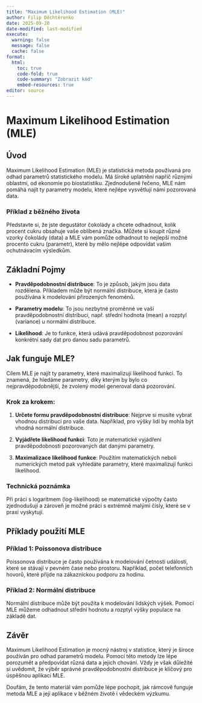 ```yaml
---
title: "Maximum Likelihood Estimation (MLE)"
author: Filip Děchtěrenko
date: 2025-09-20
date-modified: last-modified
execute:
  warning: false
  message: false
  cache: false
format:
  html:
    toc: true
    code-fold: true
    code-summary: "Zobrazit kód"
    embed-resources: true
editor: source
---
```


# Maximum Likelihood Estimation (MLE)

## Úvod

Maximum Likelihood Estimation (MLE) je statistická metoda používaná pro odhad parametrů statistického modelu. Má široké uplatnění napříč různými oblastmi, od ekonomie po biostatistiku. Zjednodušeně řečeno, MLE nám pomáhá najít ty parametry modelu, které nejlépe vysvětlují námi pozorovaná data.

### Příklad z běžného života

Představte si, že jste degustátor čokolády a chcete odhadnout, kolik procent cukru obsahuje vaše oblíbená značka. Můžete si koupit různé vzorky čokolády (data) a MLE vám pomůže odhadnout to nejlepší možné procento cukru (parametr), které by mělo nejlépe odpovídat vašim ochutnávacím výsledkům.

## Základní Pojmy

- **Pravděpodobnostní distribuce**: To je způsob, jakým jsou data rozdělena. Příkladem může být normální distribuce, která je často používána k modelování přirozených fenoménů.
  
- **Parametry modelu**: To jsou nezbytné proměnné ve vaší pravděpodobnostní distribuci, např. střední hodnota (mean) a rozptyl (variance) u normální distribuce.

- **Likelihood**: Je to funkce, která udává pravděpodobnost pozorování konkrétní sady dat pro danou sadu parametrů.

## Jak funguje MLE?

Cílem MLE je najít ty parametry, které maximalizují likelihood funkci. To znamená, že hledáme parametry, díky kterým by bylo co nejpravděpodobnější, že zvolený model generoval daná pozorování.

### Krok za krokem:

1. **Určete formu pravděpodobnostní distribuce**: Nejprve si musíte vybrat vhodnou distribuci pro vaše data. Například, pro výšky lidí by mohla být vhodná normální distribuce.

2. **Vyjádřete likelihood funkci**: Toto je matematické vyjádření pravděpodobnosti pozorovaných dat danými parametry.

3. **Maximalizace likelihood funkce**: Použitím matematických neboli numerických metod pak vyhledáte parametry, které maximalizují funkci likelihood.

### Technická poznámka

Při práci s logaritmem (log-likelihood) se matematické výpočty často zjednodušují a zároveň je možné práci s extrémně malými čísly, které se v praxi vyskytují.

## Příklady použití MLE

### Příklad 1: Poissonova distribuce

Poissonova distribuce je často používána k modelování četnosti událostí, které se stávají v pevném čase nebo prostoru. Například, počet telefonních hovorů, které přijde na zákaznickou podporu za hodinu.

### Příklad 2: Normální distribuce

Normální distribuce může být použita k modelování lidských výšek. Pomocí MLE můžeme odhadnout střední hodnotu a rozptyl výšky populace na základě dat.

## Závěr

Maximum Likelihood Estimation je mocný nástroj v statistice, který je široce používán pro odhad parametrů modelu. Pomocí této metody lze lépe porozumět a předpovídat různá data a jejich chování. Vždy je však důležité si uvědomit, že výběr správné pravděpodobnostní distribuce je klíčový pro úspěšnou aplikaci MLE.

Doufám, že tento materiál vám pomůže lépe pochopit, jak rámcově funguje metoda MLE a její aplikace v běžném životě i vědeckém výzkumu.

